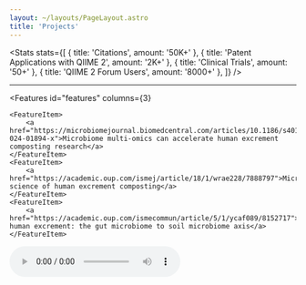 ```yaml
---
layout: ~/layouts/PageLayout.astro
title: 'Projects'
---
```



<HeroText
    id="features"
    title="<span class='text-primary'>QIIME 2</span> Enables Microbiome Science"
    subtitle="Our <a href='https://qiime2.org' class='text-primary'>software tools</a>
 have driven microbiome science innovations since 2011."
/>
<Stats
    stats={[
        { title: 'Citations', amount: '50K+' },
        { title: 'Patent Applications with QIIME 2', amount: '2K+' },
        { title: 'Clinical Trials', amount: '50+' },
        { title: 'QIIME 2 Forum Users', amount: '8000+' },
    ]}
/>

<hr class="w-1/2 mx-auto border-none h-2 bg-slate-800"/>

<HeroText
    id="features"
    title="<span class='text-primary'>Composting Research That Matters</span>   Human Excrement Composting (HEC)"
    subtitle="Part of our lab’s work focuses on something you may not think about every day—human excrement composting (HEC). Globally, sanitation remains a major challenge: as of 2024, 2.2 billion people lacked safely managed drinking water, 3.4 billion lacked safely managed sanitation, and 1.7 billion lacked basic hygiene services at home. Composting toilets use little to no water, can be installed where infrastructure is absent or failing, and turn a waste problem into a nutrient rich resource!"
/>
<Features
id="features"
columns={3}
>
    <FeatureItem>
        <a href="https://microbiomejournal.biomedcentral.com/articles/10.1186/s40168-024-01894-x">Microbiome multi-omics can accelerate human excrement composting research</a>
    </FeatureItem>
    <FeatureItem>
        <a href="https://academic.oup.com/ismej/article/18/1/wrae228/7888797">Microbiome science of human excrement composting</a>
    </FeatureItem>
    <FeatureItem>
        <a href="https://academic.oup.com/ismecommun/article/5/1/ycaf089/8152717">Upcycling human excrement: the gut microbiome to soil microbiome axis</a>
    </FeatureItem>
</Features>

<audio controls class="mx-auto mb-4 w-1/4">
  <source src="/audio/Spotlight on Climate Greg n Jeff 8 22 25.mp3" type="audio/mpeg" />
  Your browser does not support the audio element.
</audio>
